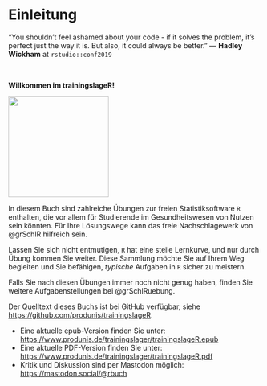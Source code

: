 # Einleitung {.unnumbered}

::: {.callout}
“You shouldn’t feel ashamed about your code - if it solves the problem, it’s perfect just the way it is. \newline But also, it could always be better.” \footnotesize — **Hadley Wickham** at `rstudio::conf2019`
:::
 
\smallskip\  

\begin{wrapfigure}{r}{0.25\textwidth}
  \begin{center}
    \includegraphics[width=0.2\textwidth]{images/trainingslageR-hexsticker.png}
  \end{center}
\end{wrapfigure}

\Large 
**Willkommen im trainingslageR!**
\normalsize

<img src="images/trainingslageR-hexsticker.png" width="200">

In diesem Buch sind zahlreiche Übungen zur freien Statistiksoftware `R` enthalten, die vor allem für Studierende im Gesundheitswesen von Nutzen sein könnten. Für Ihre Lösungswege kann das freie Nachschlagewerk von @grSchlR hilfreich sein.

Lassen Sie sich nicht entmutigen, `R` hat eine steile Lernkurve, und nur durch Übung kommen Sie weiter. Diese Sammlung möchte Sie auf Ihrem Weg begleiten und Sie befähigen, *typische* Aufgaben in `R` sicher zu meistern.

Falls Sie nach diesen Übungen immer noch nicht genug haben, finden Sie weitere Aufgabenstellungen bei @grSchlRuebung.

Der Quelltext dieses Buchs ist bei GitHub verfügbar, siehe <https://github.com/produnis/trainingslageR>.


- Eine aktuelle epub-Version finden Sie unter: \newline <https://www.produnis.de/trainingslager/trainingslageR.epub>
- Eine aktuelle PDF-Version finden Sie unter: \newline <https://www.produnis.de/trainingslager/trainingslageR.pdf>
- Kritik und Diskussion sind per Mastodon möglich: \newline <https://mastodon.social/@rbuch>
